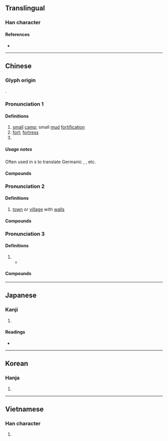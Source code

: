 {{character info/new}}
==Translingual==

===Han character===
{{Han char|rn=32|rad=土|as=09|sn=12|four=26104|canj=ODG|ids=⿱保土}}

====References====
* {{Han ref|kx=0233.150|dkj=05254|dj=0470.310|hdz=10464.130|uh=5821|ud=22561|bh=B3F9|bd=46073}}

----

==Chinese==
{{zh-forms}}

===Glyph origin===
{{Han etym}}
{{Han compound|保|土|ls=psc|c1=p|c2=s}}.

===Pronunciation 1===
{{zh-pron
|m=bǎo
|c=bou2
|mn=pó
|mc=y
|oc=y
|cat=n
}}

====Definitions====
{{zh-hanzi}}

# [[small]] [[camp]]; small [[mud]] [[fortification]]
# [[fort]]; [[fortress]]
# {{zh-short|漢堡|[[hamburger]]}}

=====Usage notes=====
Often used in {{w|phono-semantic matching}}s to translate Germanic {{m|en|-burgh}}, {{m|en|-burg}}, etc.

====Compounds====
{{zh-der|堡砦|堡壘|伊斯坦堡|堡塢|愛丁堡|匹茲堡|堡礁|布綸堡|安平古堡|土木堡|古堡|城堡|碉堡|盧森堡|空中堡壘|空頭堡|漢堡|海德堡|橋頭堡|關堡|西臺古堡|馬德堡|聖彼得堡|}}

===Pronunciation 2===
{{zh-pron
|m=bǔ,bǎo,1nb=Mainland,2nb=Taiwan
|c=bou2
|cat=n
}}

====Definitions====
{{zh-hanzi}}

# {{lb|zh|often in [[placename]]s}} [[town]] or [[village]] with [[city wall|wall]]s
#: {{zh-x|^吳堡{bǔ}|{{w|Wubu County|Wu'''bu'''}} (county of Shaanxi)}}

====Compounds====
{{zh-der|堡子|吳堡|柴溝堡}}<!--not sure if read as bu or pu 河西堡|朱王堡|寧遠堡-->

===Pronunciation 3===
{{zh-pron
|m=pù,bǎo,1nb=Mainland,2nb=Taiwan
|c=pou3
|cat=n
}}

====Definitions====
{{zh-hanzi}}

# {{zh-used2|p|dot=, as a variant of {{zh-l|鋪/铺|舖|tr=pù|[[courier]] [[station]]}}.}}
#* {{zh-x|^烏魯木齊 ^地窩堡{pù} ^國際.^機場|{{w|Ürümqi Diwopu International Airport|Ürümqi Diwo'''pu''' International Airport}}}}

====Compounds====
{{zh-der|十里堡|三十里堡}}

----

==Japanese==

===Kanji===
{{ja-kanji|grade=|rs=土09}}

# {{defn|lang=ja|sort=土09}}

====Readings====
* {{ja-readings
|goon=ほ
|kanon=ほう
|kun=とりで}}

----

==Korean==

===Hanja===
{{ko-hanja|hangeul=보|rv=bo|mr=po}}

# {{defn|lang=ko|sort=土09}}

----

==Vietnamese==

===Han character===
{{vi-hantu|[[bảo]]|rs=土09}}

# {{defn|lang=vi|sort=土09}}